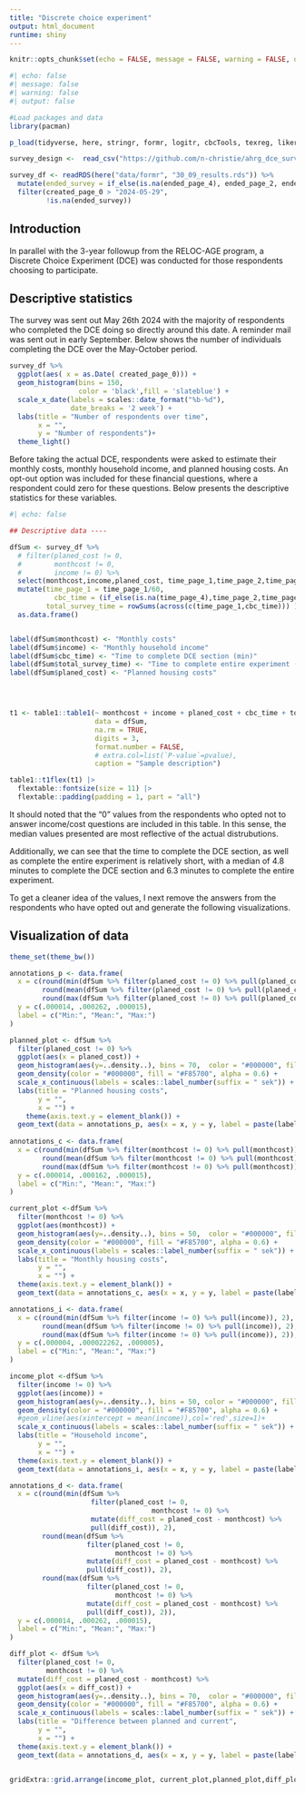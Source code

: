 ```yaml
---
title: "Discrete choice experiment"
output: html_document
runtime: shiny
---
```


```r
knitr::opts_chunk$set(echo = FALSE, message = FALSE, warning = FALSE, output = "asis")
```


```r
#| echo: false
#| message: false
#| warning: false
#| output: false

#Load packages and data
library(pacman)

p_load(tidyverse, here, stringr, formr, logitr, cbcTools, texreg, likert, tidyr, haven, kableExtra,ggrepel, sjlabelled, summarytools,gtsummary)

survey_design <-  read_csv("https://github.com/n-christie/ahrg_dce_survey/blob/main/output/formr/swe_choice_questions_01.csv?raw=true")

survey_df <- readRDS(here("data/formr", "30_09_results.rds")) %>% 
  mutate(ended_survey = if_else(is.na(ended_page_4), ended_page_2, ended_page_4)) %>% 
  filter(created_page_0 > "2024-05-29",
         !is.na(ended_survey))
```

## Introduction

In parallel with the 3-year followup from the RELOC-AGE program, a Discrete Choice Experiment (DCE) was conducted for those respondents choosing to participate.


## Descriptive statistics

The survey was sent out May 26th 2024 with the majority of respondents who completed the DCE doing so directly around this date.
A reminder mail was sent out in early September.
Below shows the number of individuals completing the DCE over the May-October period.

```r
survey_df %>%
  ggplot(aes( x = as.Date( created_page_0))) +
  geom_histogram(bins = 150,
                 color = 'black',fill = 'slateblue') +
  scale_x_date(labels = scales::date_format("%b-%d"),
               date_breaks = '2 week') +
  labs(title = "Number of respondents over time",
       x = "",
       y = "Number of respondents")+
  theme_light()
```




Before taking the actual DCE,
respondents were asked to estimate their monthly costs, monthly household income, and planned housing costs.  An opt-out option was included for these financial questions, where a respondent could zero for these questions.
Below presents the descriptive statistics for these variables.


```r
#| echo: false

## Descriptive data ----

dfSum <- survey_df %>% 
  # filter(planed_cost != 0,
  #        monthcost != 0,
  #        income != 0) %>%
  select(monthcost,income,planed_cost, time_page_1,time_page_2,time_page_0,time_page_4)%>% 
  mutate(time_page_1 = time_page_1/60,
           cbc_time = (if_else(is.na(time_page_4),time_page_2,time_page_4)/60) ,
         total_survey_time = rowSums(across(c(time_page_1,cbc_time))) ) %>% 
  as.data.frame()


label(dfSum$monthcost) <- "Monthly costs"
label(dfSum$income) <- "Monthly household income"
label(dfSum$cbc_time) <- "Time to complete DCE section (min)"
label(dfSum$total_survey_time) <- "Time to complete entire experiment (min)"
label(dfSum$planed_cost) <- "Planned housing costs"




t1 <- table1::table1(~ monthcost + income + planed_cost + cbc_time + total_survey_time  ,
                     data = dfSum,
                     na.rm = TRUE,
                     digits = 3,
                     format.number = FALSE,
                     # extra.col=list(`P-value`=pvalue),
                     caption = "Sample description") 

table1::t1flex(t1) |> 
  flextable::fontsize(size = 11) |> 
  flextable::padding(padding = 1, part = "all") 
```

It should noted that the "0" values from the respondents who opted not to answer income/cost questions are included in this table.
In this sense, the median values presented are most reflective of the actual distrubutions.

Additionally,
we can see that the time to complete the DCE section, as well as complete the entire experiment is relatively short, with a median of 4.8 minutes to complete the DCE section and 6.3 minutes to complete the entire experiment.

To get a cleaner idea of the values,
I next remove the answers from the respondents who have opted out and generate the following visualizations.


## Visualization of data

```r
theme_set(theme_bw())

annotations_p <- data.frame(
  x = c(round(min(dfSum %>% filter(planed_cost != 0) %>% pull(planed_cost)), 2),
        round(mean(dfSum %>% filter(planed_cost != 0) %>% pull(planed_cost)), 2),
        round(max(dfSum %>% filter(planed_cost != 0) %>% pull(planed_cost)), 2)),
  y = c(.000014, .000262, .000015),
  label = c("Min:", "Mean:", "Max:")
) 

planned_plot <- dfSum %>% 
  filter(planed_cost != 0) %>%
  ggplot(aes(x = planed_cost)) +
  geom_histogram(aes(y=..density..), bins = 70,  color = "#000000", fill = "#0099F8")+
  geom_density(color = "#000000", fill = "#F85700", alpha = 0.6) +
  scale_x_continuous(labels = scales::label_number(suffix = " sek")) +
  labs(title = "Planned housing costs",
       y = "",
       x = "") +
    theme(axis.text.y = element_blank()) +
  geom_text(data = annotations_p, aes(x = x, y = y, label = paste(label, x)), size = 3, fontface = "bold")
  
annotations_c <- data.frame(
  x = c(round(min(dfSum %>% filter(monthcost != 0) %>% pull(monthcost)), 2),
        round(mean(dfSum %>% filter(monthcost != 0) %>% pull(monthcost)), 2),
        round(max(dfSum %>% filter(monthcost != 0) %>% pull(monthcost)), 2)),
  y = c(.000014, .000162, .000015),
  label = c("Min:", "Mean:", "Max:")
)

current_plot <-dfSum %>% 
  filter(monthcost != 0) %>%
  ggplot(aes(monthcost)) +
  geom_histogram(aes(y=..density..), bins = 50,  color = "#000000", fill = "#0099F8")+
  geom_density(color = "#000000", fill = "#F85700", alpha = 0.6) +
  scale_x_continuous(labels = scales::label_number(suffix = " sek")) +
  labs(title = "Monthly housing costs",
       y = "",
       x = "") +
  theme(axis.text.y = element_blank()) +
  geom_text(data = annotations_c, aes(x = x, y = y, label = paste(label, x)), size = 3, fontface = "bold")

annotations_i <- data.frame(
  x = c(round(min(dfSum %>% filter(income != 0) %>% pull(income)), 2),
        round(mean(dfSum %>% filter(income != 0) %>% pull(income)), 2),
        round(max(dfSum %>% filter(income != 0) %>% pull(income)), 2)),
  y = c(.000004, .000022262, .000005),
  label = c("Min:", "Mean:", "Max:")
)

income_plot <-dfSum %>% 
  filter(income != 0) %>%
  ggplot(aes(income)) +
  geom_histogram(aes(y=..density..), bins = 50, color = "#000000", fill = "#0099F8")+
  geom_density(color = "#000000", fill = "#F85700", alpha = 0.6) +
  #geom_vline(aes(xintercept = mean(income)),col='red',size=1)+
  scale_x_continuous(labels = scales::label_number(suffix = " sek")) +
  labs(title = "Household income",
       y = "",
       x = "") +
  theme(axis.text.y = element_blank()) +
  geom_text(data = annotations_i, aes(x = x, y = y, label = paste(label, x)), size = 3, fontface = "bold")

annotations_d <- data.frame(
  x = c(round(min(dfSum %>% 
                    filter(planed_cost != 0,
                                   monthcost != 0) %>%
                    mutate(diff_cost = planed_cost - monthcost) %>%
                    pull(diff_cost)), 2),
        round(mean(dfSum %>% 
                   filter(planed_cost != 0,
                          monthcost != 0) %>%
                   mutate(diff_cost = planed_cost - monthcost) %>%
                   pull(diff_cost)), 2),
        round(max(dfSum %>% 
                   filter(planed_cost != 0,
                          monthcost != 0) %>%
                   mutate(diff_cost = planed_cost - monthcost) %>%
                   pull(diff_cost)), 2)),
  y = c(.000014, .000262, .000015),
  label = c("Min:", "Mean:", "Max:")
) 

diff_plot <- dfSum %>% 
  filter(planed_cost != 0,
         monthcost != 0) %>%
  mutate(diff_cost = planed_cost - monthcost) %>% 
  ggplot(aes(x = diff_cost)) +
  geom_histogram(aes(y=..density..), bins = 70,  color = "#000000", fill = "#0099F8")+
  geom_density(color = "#000000", fill = "#F85700", alpha = 0.6) +
  scale_x_continuous(labels = scales::label_number(suffix = " sek")) +
  labs(title = "Difference between planned and current",
       y = "",
       x = "") +
  theme(axis.text.y = element_blank()) +
  geom_text(data = annotations_d, aes(x = x, y = y, label = paste(label, x)), size = 3, fontface = "bold")


gridExtra::grid.arrange(income_plot, current_plot,planned_plot,diff_plot)
```
